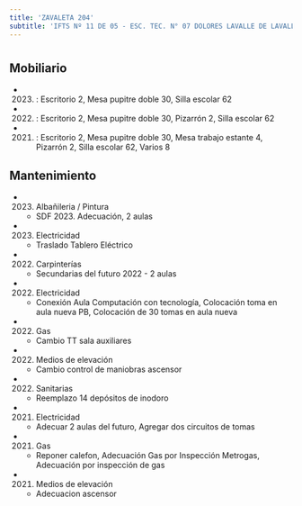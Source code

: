 ```yaml
---
title: 'ZAVALETA 204'
subtitle: 'IFTS Nº 11 DE 05 - ESC. TEC. N° 07 DOLORES LAVALLE DE LAVALLE - CAIYJ CLUB PARQUE PATRICIOS - CFP N° 36'
---
```


#


## Mobiliario

*  (2023) : Escritorio 2, Mesa pupitre doble 30, Silla escolar 62 

*  (2022) : Escritorio 2, Mesa pupitre doble 30, Pizarrón 2, Silla escolar 62 

*  (2021) : Escritorio 2, Mesa pupitre doble 30, Mesa trabajo estante 4, Pizarrón 2, Silla escolar 62, Varios 8 





## Mantenimiento

*  (2023) Albañileria / Pintura 
    + SDF 2023. Adecuación, 2 aulas

*  (2023) Electricidad 
    + Traslado Tablero Eléctrico

*  (2022) Carpinterías 
    + Secundarias del futuro 2022 - 2 aulas

*  (2022) Electricidad 
    + Conexión Aula Computación con tecnología, Colocación  toma en aula nueva PB, Colocación de 30 tomas en aula nueva

*  (2022) Gas 
    + Cambio TT sala auxiliares

*  (2022) Medios de elevación 
    + Cambio control de maniobras ascensor

*  (2022) Sanitarias 
    + Reemplazo 14 depósitos de inodoro

*  (2021) Electricidad 
    + Adecuar 2 aulas del futuro, Agregar dos circuitos de tomas

*  (2021) Gas 
    + Reponer calefon, Adecuación Gas por Inspección Metrogas, Adecuación por inspección de gas

*  (2021) Medios de elevación 
    + Adecuacion ascensor



